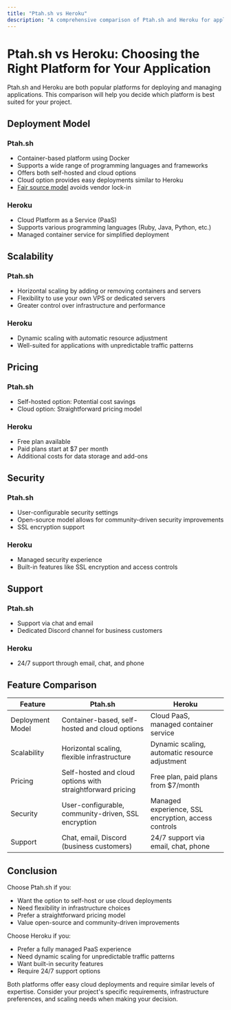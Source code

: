 ```yaml
---
title: "Ptah.sh vs Heroku"
description: "A comprehensive comparison of Ptah.sh and Heroku for application deployment and management."
---
```


# Ptah.sh vs Heroku: Choosing the Right Platform for Your Application

Ptah.sh and Heroku are both popular platforms for deploying and managing applications. This comparison will help you decide which platform is best suited for your project.

## Deployment Model

### Ptah.sh
- Container-based platform using Docker
- Supports a wide range of programming languages and frameworks
- Offers both self-hosted and cloud options
- Cloud option provides easy deployments similar to Heroku
- [Fair source model](/blog/2024-08-09-we-use-fair-source/) avoids vendor lock-in

### Heroku
- Cloud Platform as a Service (PaaS)
- Supports various programming languages (Ruby, Java, Python, etc.)
- Managed container service for simplified deployment

## Scalability

### Ptah.sh
- Horizontal scaling by adding or removing containers and servers
- Flexibility to use your own VPS or dedicated servers
- Greater control over infrastructure and performance

### Heroku
- Dynamic scaling with automatic resource adjustment
- Well-suited for applications with unpredictable traffic patterns

## Pricing

### Ptah.sh
- Self-hosted option: Potential cost savings
- Cloud option: Straightforward pricing model

### Heroku
- Free plan available
- Paid plans start at $7 per month
- Additional costs for data storage and add-ons

## Security

### Ptah.sh
- User-configurable security settings
- Open-source model allows for community-driven security improvements
- SSL encryption support

### Heroku
- Managed security experience
- Built-in features like SSL encryption and access controls

## Support

### Ptah.sh
- Support via chat and email
- Dedicated Discord channel for business customers

### Heroku
- 24/7 support through email, chat, and phone

## Feature Comparison

| Feature | Ptah.sh | Heroku |
|---------|---------|--------|
| Deployment Model | Container-based, self-hosted and cloud options | Cloud PaaS, managed container service |
| Scalability | Horizontal scaling, flexible infrastructure | Dynamic scaling, automatic resource adjustment |
| Pricing | Self-hosted and cloud options with straightforward pricing | Free plan, paid plans from $7/month |
| Security | User-configurable, community-driven, SSL encryption | Managed experience, SSL encryption, access controls |
| Support | Chat, email, Discord (business customers) | 24/7 support via email, chat, phone |

## Conclusion

Choose Ptah.sh if you:
- Want the option to self-host or use cloud deployments
- Need flexibility in infrastructure choices
- Prefer a straightforward pricing model
- Value open-source and community-driven improvements

Choose Heroku if you:
- Prefer a fully managed PaaS experience
- Need dynamic scaling for unpredictable traffic patterns
- Want built-in security features
- Require 24/7 support options

Both platforms offer easy cloud deployments and require similar levels of expertise. Consider your project's specific requirements, infrastructure preferences, and scaling needs when making your decision.